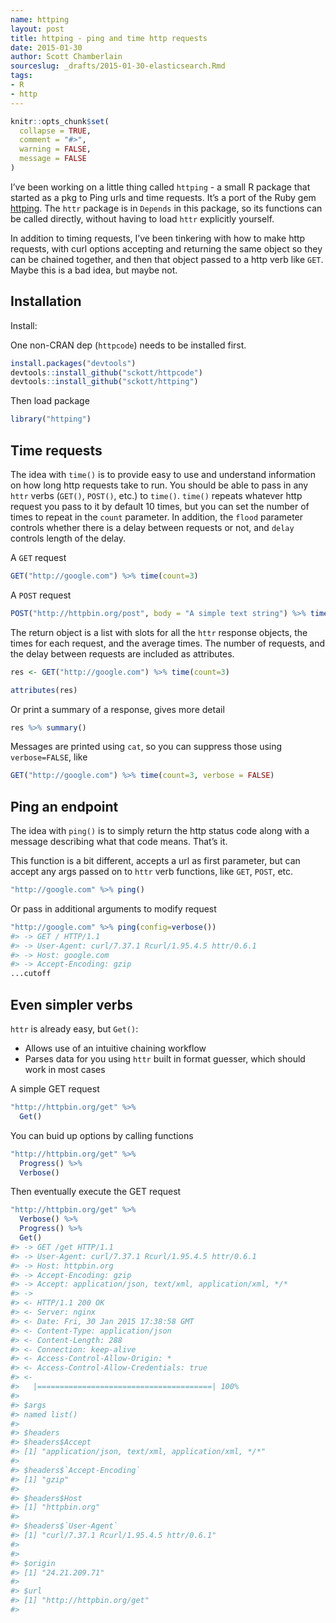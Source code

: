 ```yaml
---
name: httping
layout: post
title: httping - ping and time http requests
date: 2015-01-30
author: Scott Chamberlain
sourceslug: _drafts/2015-01-30-elasticsearch.Rmd
tags:
- R
- http
---
```


```r
knitr::opts_chunk$set(
  collapse = TRUE,
  comment = "#>",
  warning = FALSE,
  message = FALSE
)
```

I've been working on a little thing called `httping` - a small R package that started as a pkg to Ping urls and time requests. It's a port of the Ruby gem [httping](https://github.com/jpignata/httping). The `httr` package is in `Depends` in this package, so its functions can be called directly, without having to load `httr` explicitly yourself.

In addition to timing requests, I've been tinkering with how to make http requests, with curl options accepting and returning the same object so they can be chained together, and then that object passed to a http verb like `GET`. Maybe this is a bad idea, but maybe not.

## Installation

Install:

One non-CRAN dep (`httpcode`) needs to be installed first.

```r
install.packages("devtools")
devtools::install_github("sckott/httpcode")
devtools::install_github("sckott/httping")
```

Then load package

```r
library("httping")
```

## Time requests

The idea with `time()` is to provide easy to use and understand information on how long http requests take to run. You should be able to pass in any `httr` verbs (`GET()`, `POST()`, etc.) to `time()`. `time()` repeats whatever http request you pass to it by default 10 times, but you can set the number of times to repeat in the `count` parameter. In addition, the `flood` parameter controls whether there is a delay between requests or not, and `delay` controls length of the delay. 

A `GET` request

```r
GET("http://google.com") %>% time(count=3)
```

A `POST` request

```r
POST("http://httpbin.org/post", body = "A simple text string") %>% time(count=3)
```

The return object is a list with slots for all the `httr` response objects, the times for each request, and the average times. The number of requests, and the delay between requests are included as attributes.

```r
res <- GET("http://google.com") %>% time(count=3)
```

```r
attributes(res)
```

Or print a summary of a response, gives more detail

```r
res %>% summary()
```

Messages are printed using `cat`, so you can suppress those using `verbose=FALSE`, like

```r
GET("http://google.com") %>% time(count=3, verbose = FALSE)
```


## Ping an endpoint

The idea with `ping()` is to simply return the http status code along with a message describing what that code means. That's it.

This function is a bit different, accepts a url as first parameter, but can accept any args passed on to `httr` verb functions, like `GET`, `POST`,  etc.

```r
"http://google.com" %>% ping()
```

Or pass in additional arguments to modify request

```r
"http://google.com" %>% ping(config=verbose())
#> -> GET / HTTP/1.1
#> -> User-Agent: curl/7.37.1 Rcurl/1.95.4.5 httr/0.6.1
#> -> Host: google.com
#> -> Accept-Encoding: gzip
...cutoff
```

## Even simpler verbs

`httr` is already easy, but `Get()`:

* Allows use of an intuitive chaining workflow
* Parses data for you using `httr` built in format guesser, which should work in most cases

A simple GET request

```r
"http://httpbin.org/get" %>%
  Get()
```

You can buid up options by calling functions

```r
"http://httpbin.org/get" %>%
  Progress() %>%
  Verbose()
```

Then eventually execute the GET request

```r
"http://httpbin.org/get" %>%
  Verbose() %>%
  Progress() %>%
  Get()
#> -> GET /get HTTP/1.1
#> -> User-Agent: curl/7.37.1 Rcurl/1.95.4.5 httr/0.6.1
#> -> Host: httpbin.org
#> -> Accept-Encoding: gzip
#> -> Accept: application/json, text/xml, application/xml, */*
#> -> 
#> <- HTTP/1.1 200 OK
#> <- Server: nginx
#> <- Date: Fri, 30 Jan 2015 17:38:58 GMT
#> <- Content-Type: application/json
#> <- Content-Length: 288
#> <- Connection: keep-alive
#> <- Access-Control-Allow-Origin: *
#> <- Access-Control-Allow-Credentials: true
#> <- 
#>   |=======================================| 100%
#> 
#> $args
#> named list()
#> 
#> $headers
#> $headers$Accept
#> [1] "application/json, text/xml, application/xml, */*"
#> 
#> $headers$`Accept-Encoding`
#> [1] "gzip"
#> 
#> $headers$Host
#> [1] "httpbin.org"
#> 
#> $headers$`User-Agent`
#> [1] "curl/7.37.1 Rcurl/1.95.4.5 httr/0.6.1"
#> 
#> 
#> $origin
#> [1] "24.21.209.71"
#> 
#> $url
#> [1] "http://httpbin.org/get"
#> 
```
